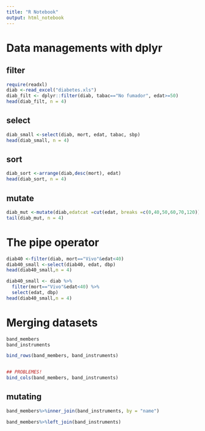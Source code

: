 ---
title: "R Notebook"
output: html_notebook
---

# Data managements with dplyr

## filter
```{r}
require(readxl)
diab <-read_excel("diabetes.xls")
diab_filt <- dplyr::filter(diab, tabac=="No fumador", edat>=50)
head(diab_filt, n = 4)
```

## select

```{r}
diab_small <-select(diab, mort, edat, tabac, sbp)
head(diab_small, n = 4)
```

## sort

```{r}
diab_sort <-arrange(diab,desc(mort), edat)
head(diab_sort, n = 4)
```


## mutate

```{r}
diab_mut <-mutate(diab,edatcat =cut(edat, breaks =c(0,40,50,60,70,120)),highbmi = bmi> mean(bmi))
tail(diab_mut, n = 4)
```


# The pipe operator

```{r}
diab40 <-filter(diab, mort=="Vivo"&edat<40)
diab40_small <-select(diab40, edat, dbp)
head(diab40_small,n = 4)
```


```{r}
diab40_small <- diab %>%
  filter(mort=="Vivo"&edat<40) %>%
  select(edat, dbp)
head(diab40_small,n = 4)
```



# Merging datasets

```{r}
band_members
band_instruments
```
```{r}
bind_rows(band_members, band_instruments)


## PROBLEMES!
bind_cols(band_members, band_instruments)
```

## mutating

```{r}
band_members%>%inner_join(band_instruments, by = "name")
```

```{r}
band_members%>%left_join(band_instruments)
```

